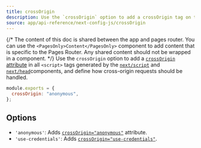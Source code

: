 ```yaml
---
title: crossOrigin
description: Use the `crossOrigin` option to add a crossOrigin tag on the `script` tags generated by `next/script` and `next/head`.
source: app/api-reference/next-config-js/crossOrigin
---
```


{/* The content of this doc is shared between the app and pages router. You can use the `<PagesOnly>Content</PagesOnly>` component to add content that is specific to the Pages Router. Any shared content should not be wrapped in a component. */}
Use the `crossOrigin` option to add a [`crossOrigin` attribute](https://developer.mozilla.org/en-US/docs/Web/HTML/Attributes/crossorigin) in all `<script>` tags generated by the [`next/script`](/docs/content/pages/building-your-application/optimizing/scripts) and [`next/head`](/docs/content/pages/api-reference/components/head)components, and define how cross-origin requests should be handled.

```js filename="next.config.js"
module.exports = {
  crossOrigin: "anonymous",
};
```

## Options

- `'anonymous'`: Adds [`crossOrigin="anonymous"`](https://developer.mozilla.org/en-US/docs/Web/HTML/Attributes/crossorigin#anonymous) attribute.
- `'use-credentials'`: Adds [`crossOrigin="use-credentials"`](https://developer.mozilla.org/en-US/docs/Web/HTML/Attributes/crossorigin#use-credentials).
